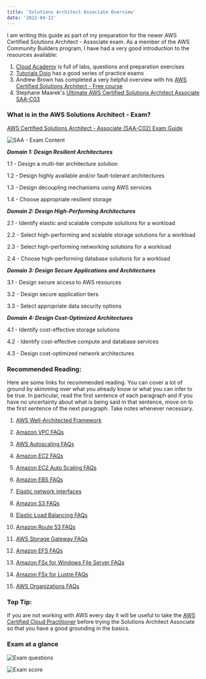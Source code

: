 ```yaml
---
title: 'Solutions Architect Associate Overview'
date: '2022-04-22'
---
```


I am writing this guide as part of my preparation for the newer AWS Certified Solutions Architect - Associate exam.
As a member of the AWS Community Builders program, I have had a very good introduction to the resources available:
1. [Cloud Academy](https://cloudacademy.com/learning-paths/aws-solutions-architect-associate-saa-c03-certification-preparation-for-aws-1-7446/)
is full of labs, questions and preparation exercises
2. [Tutorials Dojo](https://www.udemy.com/course/aws-certified-solutions-architect-associate-amazon-practice-exams-saa-c03/)
has a good series of practice exams
3. Andrew Brown has completed a very helpful overview with his [AWS Certified Solutions Architect - Free course](https://www.youtube.com/watch?v=Ia-UEYYR44s)
4. Stephane Maarek's [Ultimate AWS Certified Solutions Architect Associate SAA-C03](https://www.udemy.com/course/aws-certified-solutions-architect-associate-saa-c03/)

### What is in the AWS Solutions Architect - Exam?
[AWS Certified Solutions Architect - Associate (SAA-C02) Exam Guide](https://d1.awsstatic.com/training-and-certification/docs-sa-assoc/AWS-Certified-Solutions-Architect-Associate-Exam-Guide_v1.1_2019_08_27_FINAL.pdf)

![SAA - Exam Content](https://user-images.githubusercontent.com/27693622/195693712-afdfd24b-2d6d-48c3-bbcc-c304ee5933d6.png)


***Domain 1: Design Resilient Architectures***

1.1 - Design a multi-tier architecture solution

1.2 - Design highly available and/or fault-tolerant architectures

1.3 - Design decoupling mechanisms using AWS services

1.4 - Choose appropriate resilient storage

***Domain 2: Design High-Performing Architectures***

2.1 - Identify elastic and scalable compute solutions for a workload

2.2 - Select high-performing and scalable storage solutions for a workload

2.3 - Select high-performing networking solutions for a workload

2.4 - Choose high-performing database solutions for a workload

***Domain 3: Design Secure Applications and Architectures***

3.1 - Design secure access to AWS resources

3.2 - Design secure application tiers

3.3 - Select appropriate data security options

***Domain 4: Design Cost-Optimized Architectures***

4.1 - Identify cost-effective storage solutions

4.2 - Identify cost-effective compute and database services

4.3 - Design cost-optimized network architectures

### Recommended Reading:
Here are some links for recommended reading.
You can cover a lot of ground by skimming over what you already know or what you can infer to be true.
In particular, read the first sentence of each paragraph and if you have no uncertainty about what is being said
in that sentence, move on to the first sentence of the next paragraph.
Take notes whenever necessary.

1. [AWS Well-Architected Framework](https://d1.awsstatic.com/whitepapers/architecture/AWS_Well-Architected_Framework.pdf)

2. [Amazon VPC FAQs](https://aws.amazon.com/vpc/faqs/)

3. [AWS Autoscaling FAQs](https://aws.amazon.com/autoscaling/faqs/)

4. [Amazon EC2 FAQs](https://aws.amazon.com/ec2/faqs/)

5. [Amazon EC2 Auto Scaling FAQs](https://aws.amazon.com/ec2/autoscaling/faqs/)

6. [Amazon EBS FAQs](https://aws.amazon.com/ebs/faqs/)

7. [Elastic network interfaces](https://docs.aws.amazon.com/AWSEC2/latest/UserGuide/using-eni.html)

8. [Amazon S3 FAQs](https://aws.amazon.com/s3/faqs/)

9. [Elastic Load Balancing FAQs](https://aws.amazon.com/elasticloadbalancing/faqs/)

10. [Amazon Route 53 FAQs](https://aws.amazon.com/route53/faqs/)

11. [AWS Storage Gateway FAQs](https://aws.amazon.com/storagegateway/faqs/)

12. [Amazon EFS FAQs](https://aws.amazon.com/efs/faq/)

13. [Amazon FSx for Windows File Server FAQs](https://aws.amazon.com/fsx/windows/faqs/)

14. [Amazon FSx for Lustre FAQs](https://aws.amazon.com/fsx/lustre/faqs/)

15. [AWS Organizations FAQs](https://aws.amazon.com/organizations/faqs/)

### Top Tip:
If you are not working with AWS every day it will be useful to take the [AWS Certified Cloud Practitioner](https://aws.amazon.com/certification/certified-cloud-practitioner/)
before trying the Solutions Architect Associate so that you have a good grounding in the basics.

### Exam at a glance
![Exam questions](https://user-images.githubusercontent.com/27693622/195697986-a6722200-3be9-47cf-9191-b42a203bf682.png)

![Exam score](https://user-images.githubusercontent.com/27693622/195697996-b7454b97-fa46-4785-ab05-531d040c690a.png)